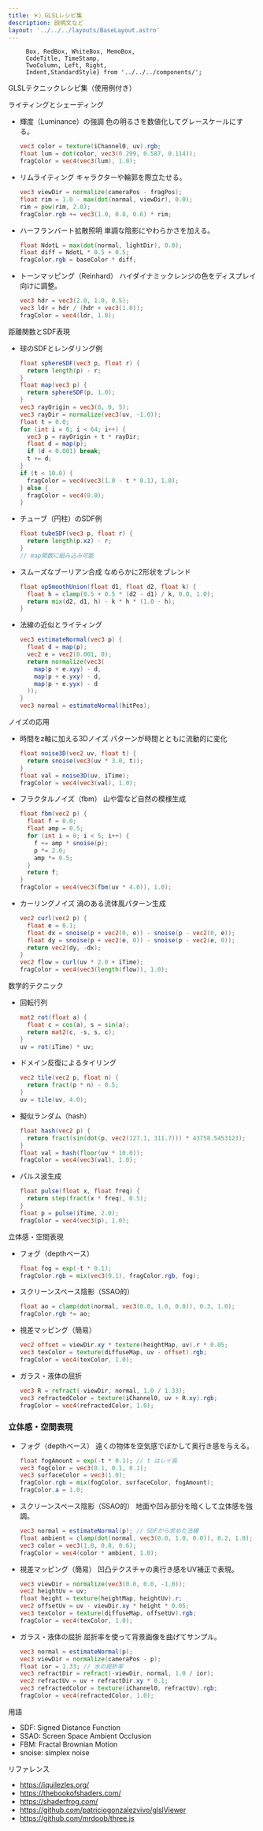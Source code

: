 ```yaml
---
title: ＊）GLSLレシピ集
description: 説明文など
layout: '../../../layouts/BaseLayout.astro'
---
```



         Box, RedBox, WhiteBox, MemoBox, 
         CodeTitle, TimeStamp,
         TwoColumn, Left, Right,
         Indent,StandardStyle} from '../../../components/';

<StandardStyle />




GLSLテクニックレシピ集（使用例付き）

ライティングとシェーディング

- 輝度（Luminance）の強調
  色の明るさを数値化してグレースケールにする。
  ```glsl
  vec3 color = texture(iChannel0, uv).rgb;
  float lum = dot(color, vec3(0.299, 0.587, 0.114));
  fragColor = vec4(vec3(lum), 1.0);
  ```

- リムライティング
  キャラクターや輪郭を際立たせる。
  ```glsl
  vec3 viewDir = normalize(cameraPos - fragPos);
  float rim = 1.0 - max(dot(normal, viewDir), 0.0);
  rim = pow(rim, 2.0);
  fragColor.rgb += vec3(1.0, 0.8, 0.6) * rim;
  ```

- ハーフランバート拡散照明
  単調な陰影にやわらかさを加える。
  ```glsl
  float NdotL = max(dot(normal, lightDir), 0.0);
  float diff = NdotL * 0.5 + 0.5;
  fragColor.rgb = baseColor * diff;
  ```

- トーンマッピング（Reinhard）
  ハイダイナミックレンジの色をディスプレイ向けに調整。
  ```glsl
  vec3 hdr = vec3(2.0, 1.0, 0.5);
  vec3 ldr = hdr / (hdr + vec3(1.0));
  fragColor = vec4(ldr, 1.0);
  ```

距離関数とSDF表現

- 球のSDFとレンダリング例
  ```glsl
  float sphereSDF(vec3 p, float r) {
    return length(p) - r;
  }
  float map(vec3 p) {
    return sphereSDF(p, 1.0);
  }
  vec3 rayOrigin = vec3(0, 0, 5);
  vec3 rayDir = normalize(vec3(uv, -1.0));
  float t = 0.0;
  for (int i = 0; i < 64; i++) {
    vec3 p = rayOrigin + t * rayDir;
    float d = map(p);
    if (d < 0.001) break;
    t += d;
  }
  if (t < 10.0) {
    fragColor = vec4(vec3(1.0 - t * 0.1), 1.0);
  } else {
    fragColor = vec4(0.0);
  }
  ```

- チューブ（円柱）のSDF例
  ```glsl
  float tubeSDF(vec3 p, float r) {
    return length(p.xz) - r;
  }
  // map関数に組み込み可能
  ```

- スムーズなブーリアン合成
  なめらかに2形状をブレンド
  ```glsl
  float opSmoothUnion(float d1, float d2, float k) {
    float h = clamp(0.5 + 0.5 * (d2 - d1) / k, 0.0, 1.0);
    return mix(d2, d1, h) - k * h * (1.0 - h);
  }
  ```

- 法線の近似とライティング
  ```glsl
  vec3 estimateNormal(vec3 p) {
    float d = map(p);
    vec2 e = vec2(0.001, 0);
    return normalize(vec3(
      map(p + e.xyy) - d,
      map(p + e.yxy) - d,
      map(p + e.yyx) - d
    ));
  }
  vec3 normal = estimateNormal(hitPos);
  ```

ノイズの応用

- 時間をz軸に加える3Dノイズ
  パターンが時間とともに流動的に変化
  ```glsl
  float noise3D(vec2 uv, float t) {
    return snoise(vec3(uv * 3.0, t));
  }
  float val = noise3D(uv, iTime);
  fragColor = vec4(vec3(val), 1.0);
  ```

- フラクタルノイズ（fbm）
  山や雲など自然の模様生成
  ```glsl
  float fbm(vec2 p) {
    float f = 0.0;
    float amp = 0.5;
    for (int i = 0; i < 5; i++) {
      f += amp * snoise(p);
      p *= 2.0;
      amp *= 0.5;
    }
    return f;
  }
  fragColor = vec4(vec3(fbm(uv * 4.0)), 1.0);
  ```

- カーリングノイズ
  渦のある流体風パターン生成
  ```glsl
  vec2 curl(vec2 p) {
    float e = 0.1;
    float dx = snoise(p + vec2(0, e)) - snoise(p - vec2(0, e));
    float dy = snoise(p + vec2(e, 0)) - snoise(p - vec2(e, 0));
    return vec2(dy, -dx);
  }
  vec2 flow = curl(uv * 2.0 + iTime);
  fragColor = vec4(vec3(length(flow)), 1.0);
  ```

数学的テクニック

- 回転行列
  ```glsl
  mat2 rot(float a) {
    float c = cos(a), s = sin(a);
    return mat2(c, -s, s, c);
  }
  uv = rot(iTime) * uv;
  ```

- ドメイン反復によるタイリング
  ```glsl
  vec2 tile(vec2 p, float n) {
    return fract(p * n) - 0.5;
  }
  uv = tile(uv, 4.0);
  ```

- 擬似ランダム（hash）
  ```glsl
  float hash(vec2 p) {
    return fract(sin(dot(p, vec2(127.1, 311.7))) * 43758.5453123);
  }
  float val = hash(floor(uv * 10.0));
  fragColor = vec4(vec3(val), 1.0);
  ```

- パルス波生成
  ```glsl
  float pulse(float x, float freq) {
    return step(fract(x * freq), 0.5);
  }
  float p = pulse(iTime, 2.0);
  fragColor = vec4(vec3(p), 1.0);
  ```

立体感・空間表現

- フォグ（depthベース）
  ```glsl
  float fog = exp(-t * 0.1);
  fragColor.rgb = mix(vec3(0.1), fragColor.rgb, fog);
  ```

- スクリーンスペース陰影（SSAO的）
  ```glsl
  float ao = clamp(dot(normal, vec3(0.0, 1.0, 0.0)), 0.3, 1.0);
  fragColor.rgb *= ao;
  ```

- 視差マッピング（簡易）
  ```glsl
  vec2 offset = viewDir.xy * texture(heightMap, uv).r * 0.05;
  vec3 texColor = texture(diffuseMap, uv - offset).rgb;
  fragColor = vec4(texColor, 1.0);
  ```

- ガラス・液体の屈折
  ```glsl
  vec3 R = refract(-viewDir, normal, 1.0 / 1.33);
  vec3 refractedColor = texture(iChannel0, uv + R.xy).rgb;
  fragColor = vec4(refractedColor, 1.0);
  ```



### 立体感・空間表現

- フォグ（depthベース）
  遠くの物体を空気感でぼかして奥行き感を与える。
  ```glsl
  float fogAmount = exp(-t * 0.1); // t はレイ長
  vec3 fogColor = vec3(0.1, 0.1, 0.1);
  vec3 surfaceColor = vec3(1.0);
  fragColor.rgb = mix(fogColor, surfaceColor, fogAmount);
  fragColor.a = 1.0;
  ```

- スクリーンスペース陰影（SSAO的）
  地面や凹み部分を暗くして立体感を強調。
  ```glsl
  vec3 normal = estimateNormal(p); // SDFから求めた法線
  float ambient = clamp(dot(normal, vec3(0.0, 1.0, 0.0)), 0.2, 1.0);
  vec3 color = vec3(1.0, 0.8, 0.6);
  fragColor = vec4(color * ambient, 1.0);
  ```

- 視差マッピング（簡易）
  凹凸テクスチャの奥行き感をUV補正で表現。
  ```glsl
  vec3 viewDir = normalize(vec3(0.0, 0.0, -1.0));
  vec2 heightUv = uv;
  float height = texture(heightMap, heightUv).r;
  vec2 offsetUv = uv - viewDir.xy * height * 0.05;
  vec3 texColor = texture(diffuseMap, offsetUv).rgb;
  fragColor = vec4(texColor, 1.0);
  ```

- ガラス・液体の屈折
  屈折率を使って背景画像を曲げてサンプル。
  ```glsl
  vec3 normal = estimateNormal(p);
  vec3 viewDir = normalize(cameraPos - p);
  float ior = 1.33; // 水の屈折率
  vec3 refractDir = refract(-viewDir, normal, 1.0 / ior);
  vec2 refractUv = uv + refractDir.xy * 0.1;
  vec3 refractedColor = texture(iChannel0, refractUv).rgb;
  fragColor = vec4(refractedColor, 1.0);
  ```

用語

- SDF: Signed Distance Function
- SSAO: Screen Space Ambient Occlusion
- FBM: Fractal Brownian Motion
- snoise: simplex noise

リファレンス

- https://iquilezles.org/
- https://thebookofshaders.com/
- https://shaderfrog.com/
- https://github.com/patriciogonzalezvivo/glslViewer
- https://github.com/mrdoob/three.js

